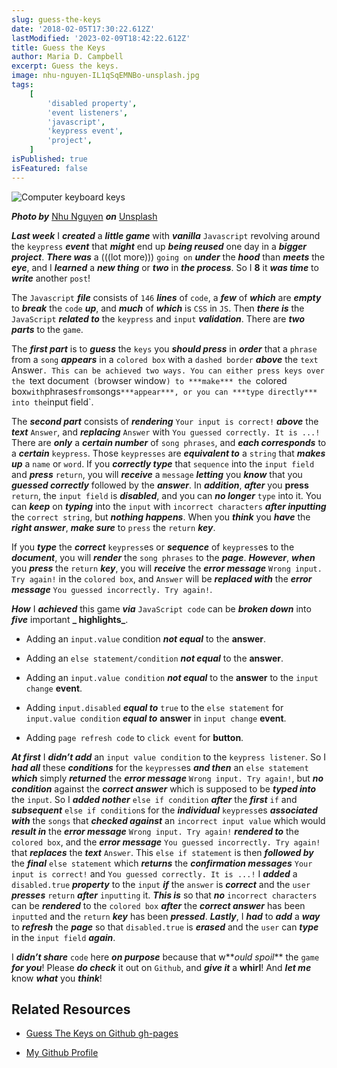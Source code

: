 ```yaml
---
slug: guess-the-keys
date: '2018-02-05T17:30:22.612Z'
lastModified: '2023-02-09T18:42:22.612Z'
title: Guess the Keys
author: Maria D. Campbell
excerpt: Guess the keys.
image: nhu-nguyen-IL1qSqEMNBo-unsplash.jpg
tags:
    [
        'disabled property',
        'event listeners',
        'javascript',
        'keypress event',
        'project',
    ]
isPublished: true
isFeatured: false
---
```


![Computer keyboard keys](nhu-nguyen-IL1qSqEMNBo-unsplash.jpg)

**_Photo by_** [Nhu Nguyen](https://unsplash.com/@nguyendqnhu) **_on_**
[Unsplash](https://unsplash.com/photos/IL1qSqEMNBo)

**_Last week_** I **_created_** a **_little game_** with **_vanilla_**
`Javascript` revolving around the `keypress` **_event_** that **_might_** end up
**_being reused_** one day in a **_bigger project_**. **_There was_** a (((lot
more))) `going on` **_under_** the **_hood_** than **_meets_** the **_eye_**,
and I **_learned_** a **_new thing_** or **_two_** in **_the process_**. So I
**8** it **_was time_** to **_write_** another `post`!

The `Javascript` **_file_** consists of `146` **_lines_** of `code`, a **_few_**
of **_which_** are **_empty_** to **_break_** the `code` **_up_**, and
**_much_** of **_which_** is `CSS` in `JS`. Then **_there is_** the `JavaScript`
**_related to_** the `keypress` and `input` **_validation_**. There are **_two
parts_** to the `game`.

The **_first part_** is to **_guess_** the `keys` you **_should press_** in
**_order_** that a `phrase` from a `song` **_appears_** in a `colored box` with
a `dashed border` **_above_** the
`text `Answer`. This can be achieved two ways. You can either press keys over the `text
document` (`browser window`) to ***make*** the `colored
box`with`phrases`from`songs`***appear***, or you can ***type directly*** into the`input
field`.

The **_second part_** consists of **_rendering_** `Your input is correct!`
**_above_** the **_text_** `Answer`, and **_replacing_** `Answer` with
`You guessed correctly. It is ...!` There are **_only_** a **_certain number_**
of `song phrases`, and **_each corresponds_** to a **_certain_** `keypress`.
Those `keypresses` are **_equivalent to_** a `string` that **_makes up_** a
`name` or `word`. If you **_correctly type_** that `sequence` into the
`input field` and **_press_** `return`, you will **_receive_** a `message`
**_letting_** you **_know_** that you **_guessed correctly_** followed by the
**_answer_**. In **_addition_**, **_after_** you **press** `return`, the
`input field` is **_disabled_**, and you can **_no longer_** `type` into it. You
can **_keep_** on **_typing_** into the `input` with `incorrect characters`
**_after inputting_** the `correct string`, but **_nothing happens_**. When you
**_think_** you **_have_** the **_right answer_**, **_make sure_** to `press`
the `return` **_key_**.

If you **_type_** the **_correct_** `keypress`es or **_sequence_** of
`keypress`es to the **_document_**, you will **_render_** the `song phrases` to
the **_page_**. **_However_**, **_when_** you **_press_** the `return`
**_key_**, you will **_receive_** the **_error message_**
`Wrong input. Try again!` in the `colored box`, and `Answer` will be **_replaced
with_** the **_error message_** `You guessed incorrectly. Try again!`.

**_How_** I **_achieved_** this game **_via_** `JavaScript code` can be
**_broken down_** into **_five_** important **_ highlights_**.

-   Adding an `input.value` condition **_not equal_** to the **answer**.

-   Adding an `else statement/condition` **_not equal_** to the **answer**.

-   Adding an `input.value condition` **_not equal_** to the **answer** to the
    `input change` **event**.

-   Adding `input.disabled` **_equal to_** `true` to the `else statement` for
    `input.value condition` **_equal to_** **answer** in `input change`
    **event**.

-   Adding `page refresh code` to `click event` for **button**.

**_At first_** I **_didn’t add_** an `input value condition` to the
`keypress listener`. So I **_had all_** these **_conditions_** for the
`keypress`es **_and then_** an `else statement` **_which_** simply
**_returned_** the **_error message_** `Wrong input. Try again!`, but **_no
condition_** against the **_correct answer_** which is supposed to be **_typed
into_** the `input`. So I **_added nother_** `else if condition` **_after_** the
**_first_** `if` and **_subsequent_** `else if condition`s for the
**_individual_** `keypress`es **_associated with_** the `songs` that **_checked
against_** an `incorrect input value` which would **_result in_** the **_error
message_** `Wrong input. Try again!` **_rendered to_** the `colored box`, and
the **_error message_** `You guessed incorrectly. Try again!` that
**_replaces_** the **_text_** `Answer`. This `else if statement` is then
**_followed by_** the **_final_** `else statement` which **_returns_** the
**_confirmation messages_** `Your input is correct!` and
`You guessed correctly. It is ...!` I **_added_** a `disabled.true`
**_property_** to the `input` **_if_** the `answer` is **_correct_** and the
`user` **_presses_** `return` **_after_** `inputting` it. **_This is_** so that
**_no_** `incorrect characters` can be **_rendered_** to the `colored box`
**_after_** the **_correct answer_** has been `inputted` and the `return`
**_key_** has been **_pressed_**. **_Lastly_**, I **_had_** to **_add_** a
**_way_** to **_refresh_** the **_page_** so that `disabled.true` is
**_erased_** and the `user` can **_type_** in the `input field` **_again_**.

I **_didn’t share_** `code` here **_on purpose_** because that w**_ould spoil_**
the `game` **_for you_**! Please **_do check_** it out on `Github`, and **_give
it_** a **whirl**! And **_let me_** know **_what_** you **_think_**!

## Related Resources

-   [Guess The Keys on Github gh-pages](https://interglobalmedia.github.io/guess-the-keys/)

-   [My Github Profile](https://github.com/interglobalmedia)

